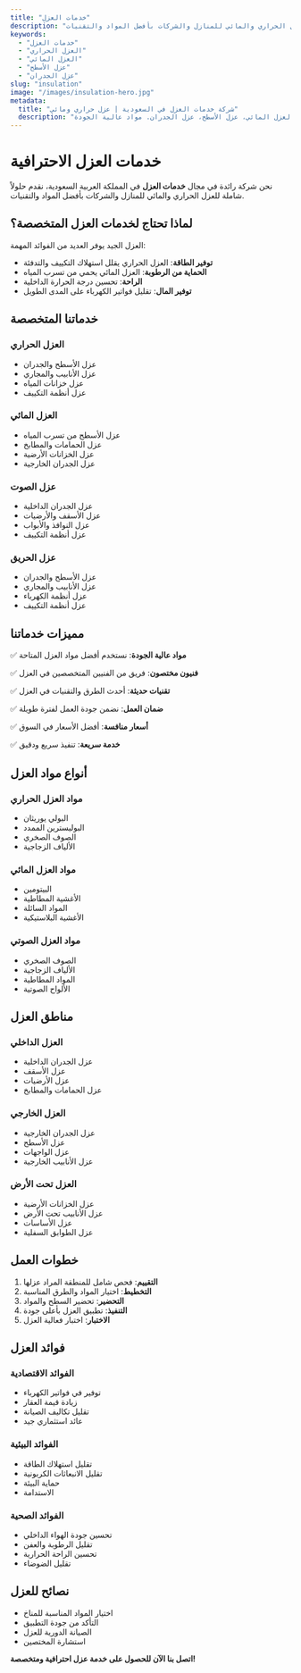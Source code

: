 ```yaml
---
title: "خدمات العزل"
description: "خدمات العزل الحراري والمائي للمنازل والشركات بأفضل المواد والتقنيات"
keywords:
  - "خدمات العزل"
  - "العزل الحراري"
  - "العزل المائي"
  - "عزل الأسطح"
  - "عزل الجدران"
slug: "insulation"
image: "/images/insulation-hero.jpg"
metadata:
  title: "شركة خدمات العزل في السعودية | عزل حراري ومائي"
  description: "أفضل شركة خدمات عزل في السعودية. العزل الحراري، العزل المائي، عزل الأسطح، عزل الجدران. مواد عالية الجودة."
---
```


# خدمات العزل الاحترافية

نحن شركة رائدة في مجال **خدمات العزل** في المملكة العربية السعودية، نقدم حلولاً شاملة للعزل الحراري والمائي للمنازل والشركات بأفضل المواد والتقنيات.

## لماذا تحتاج لخدمات العزل المتخصصة؟

العزل الجيد يوفر العديد من الفوائد المهمة:

- **توفير الطاقة**: العزل الحراري يقلل استهلاك التكييف والتدفئة
- **الحماية من الرطوبة**: العزل المائي يحمي من تسرب المياه
- **الراحة**: تحسين درجة الحرارة الداخلية
- **توفير المال**: تقليل فواتير الكهرباء على المدى الطويل

## خدماتنا المتخصصة

### العزل الحراري
- عزل الأسطح والجدران
- عزل الأنابيب والمجاري
- عزل خزانات المياه
- عزل أنظمة التكييف

### العزل المائي
- عزل الأسطح من تسرب المياه
- عزل الحمامات والمطابخ
- عزل الخزانات الأرضية
- عزل الجدران الخارجية

### عزل الصوت
- عزل الجدران الداخلية
- عزل الأسقف والأرضيات
- عزل النوافذ والأبواب
- عزل أنظمة التكييف

### عزل الحريق
- عزل الأسطح والجدران
- عزل الأنابيب والمجاري
- عزل أنظمة الكهرباء
- عزل أنظمة التكييف

## مميزات خدماتنا

✅ **مواد عالية الجودة**: نستخدم أفضل مواد العزل المتاحة

✅ **فنيون مختصون**: فريق من الفنيين المتخصصين في العزل

✅ **تقنيات حديثة**: أحدث الطرق والتقنيات في العزل

✅ **ضمان العمل**: نضمن جودة العمل لفترة طويلة

✅ **أسعار منافسة**: أفضل الأسعار في السوق

✅ **خدمة سريعة**: تنفيذ سريع ودقيق

## أنواع مواد العزل

### مواد العزل الحراري
- البولي يوريثان
- البوليسترين الممدد
- الصوف الصخري
- الألياف الزجاجية

### مواد العزل المائي
- البيتومين
- الأغشية المطاطية
- المواد السائلة
- الأغشية البلاستيكية

### مواد العزل الصوتي
- الصوف الصخري
- الألياف الزجاجية
- المواد المطاطية
- الألواح الصوتية

## مناطق العزل

### العزل الداخلي
- عزل الجدران الداخلية
- عزل الأسقف
- عزل الأرضيات
- عزل الحمامات والمطابخ

### العزل الخارجي
- عزل الجدران الخارجية
- عزل الأسطح
- عزل الواجهات
- عزل الأنابيب الخارجية

### العزل تحت الأرض
- عزل الخزانات الأرضية
- عزل الأنابيب تحت الأرض
- عزل الأساسات
- عزل الطوابق السفلية

## خطوات العمل

1. **التقييم**: فحص شامل للمنطقة المراد عزلها
2. **التخطيط**: اختيار المواد والطرق المناسبة
3. **التحضير**: تحضير السطح والمواد
4. **التنفيذ**: تطبيق العزل بأعلى جودة
5. **الاختبار**: اختبار فعالية العزل

## فوائد العزل

### الفوائد الاقتصادية
- توفير في فواتير الكهرباء
- زيادة قيمة العقار
- تقليل تكاليف الصيانة
- عائد استثماري جيد

### الفوائد البيئية
- تقليل استهلاك الطاقة
- تقليل الانبعاثات الكربونية
- حماية البيئة
- الاستدامة

### الفوائد الصحية
- تحسين جودة الهواء الداخلي
- تقليل الرطوبة والعفن
- تحسين الراحة الحرارية
- تقليل الضوضاء

## نصائح للعزل

- اختيار المواد المناسبة للمناخ
- التأكد من جودة التطبيق
- الصيانة الدورية للعزل
- استشارة المختصين

**اتصل بنا الآن للحصول على خدمة عزل احترافية ومتخصصة!**
